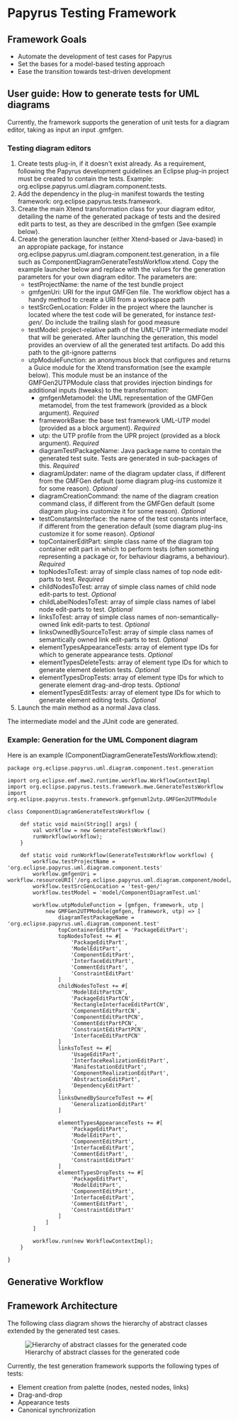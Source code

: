 =Papyrus Testing Framework=

==Framework Goals==
* Automate the  development of test cases for Papyrus
* Set the bases for a model-based testing approach
* Ease the transition towards test-driven development

==User guide: How to generate tests for UML diagrams==
Currently, the framework supports the generation of unit tests for a diagram editor, taking as input an input .gmfgen.

===Testing diagram editors===
# Create tests plug-in, if it doesn't exist already. As a requirement, following the Papyrus development guidelines an Eclipse plug-in project must be created to contain the tests. Example: org.eclipse.papyrus.uml.diagram.component.tests.
# Add the dependency in the plug-in manifest towards the testing framework: org.eclipse.papyrus.tests.framework.
# Create the main Xtend transformation class for your diagram editor, detailing the name of the generated package of tests and the desired edit parts to test, as they are described in the gmfgen (See example below). 
# Create the generation launcher (either Xtend-based or Java-based) in an appropiate package, for instance org.eclipse.papyrus.uml.diagram.component.test.generation, in a file such as ComponentDiagramGenerateTestsWorkflow.xtend. Copy the example launcher below and replace with the values for the generation parameters for your own diagram editor. The parameters are:
#* testProjectName: the name of the test bundle project
#* gmfgenUri: URI for the input GMFGen file. The workflow object has a handy method to create a URI from a workspace path
#* testSrcGenLocation: Folder in the project where the launcher is located where the test code will be generated, for instance ''test-gen/''.  Do include the trailing slash for good measure
#* testModel: project-relative path of the UML-UTP intermediate model that will be generated. After launching the generation, this model provides an overview of all the generated test artifacts.  Do add this path to the git-ignore patterns
#* utpModuleFunction: an anonymous block that configures and returns a Guice module for the Xtend transformation (see the example below).  This module must be an instance of the GMFGen2UTPModule class that provides injection bindings for additional inputs (tweaks) to the transformation:
#** gmfgenMetamodel: the UML representation of the GMFGen metamodel, from the test framework (provided as a block argument). ''Required''
#** frameworkBase: the base test framework UML-UTP model (provided as a block argument). ''Required''
#** utp: the UTP profile from the UPR project (provided as a block argument). ''Required''
#** diagramTestPackageName: Java package name to contain the generated test suite. Tests are generated in sub-packages of this. ''Required''
#** diagramUpdater: name of the diagram updater class, if different from the GMFGen default (some diagram plug-ins customize it for some reason). ''Optional''
#** diagramCreationCommand: the name of the diagram creation command class, if different from the GMFGen default (some diagram plug-ins customize it for some reason). ''Optional''
#** testConstantsInterface: the name of the test constants interface, if different from the generation default (some diagram plug-ins customize it for some reason). ''Optional''
#** topContainerEditPart: simple class name of the diagram top container edit part in which to perform tests (often something representing a package or, for behaviour diagrams, a behaviour). ''Required''
#** topNodesToTest: array of simple class names of top node edit-parts to test. ''Required''
#** childNodesToTest: array of simple class names of child node edit-parts to test. ''Optional''
#** childLabelNodesToTest: array of simple class names of label node edit-parts to test. ''Optional''
#** linksToTest: array of simple class names of non-semantically-owned link edit-parts to test. ''Optional''
#** linksOwnedBySourceToTest: array of simple class names of semantically owned link edit-parts to test. ''Optional''
#** elementTypesAppearanceTests: array of element type IDs for which to generate appearance tests. ''Optional''
#** elementTypesDeleteTests: array of element type IDs for which to generate element deletion tests. ''Optional''
#** elementTypesDropTests: array of element type IDs for which to generate element drag-and-drop tests. ''Optional''
#** elementTypesEditTests: array of element type IDs for which to generate element editing tests. ''Optional''
# Launch the main method as a normal Java class.

The intermediate model and the JUnit code are generated.

===Example: Generation for the UML Component diagram===
Here is an example (ComponentDiagramGenerateTestsWorkflow.xtend):
<pre>
package org.eclipse.papyrus.uml.diagram.component.test.generation

import org.eclipse.emf.mwe2.runtime.workflow.WorkflowContextImpl
import org.eclipse.papyrus.tests.framework.mwe.GenerateTestsWorkflow
import org.eclipse.papyrus.tests.framework.gmfgenuml2utp.GMFGen2UTPModule

class ComponentDiagramGenerateTestsWorkflow {

	def static void main(String[] args) {
		val workflow = new GenerateTestsWorkflow()
		runWorkflow(workflow);
	}

	def static void runWorkflow(GenerateTestsWorkflow workflow) {
        workflow.testProjectName = 'org.eclipse.papyrus.uml.diagram.component.tests'
		workflow.gmfgenUri = workflow.resourceURI('/org.eclipse.papyrus.uml.diagram.component/model/ComponentDiagram.gmfgen')
		workflow.testSrcGenLocation = 'test-gen/'
		workflow.testModel = 'model/ComponentDiagramTest.uml'
		
        workflow.utpModuleFunction = [gmfgen, framework, utp |
            new GMFGen2UTPModule(gmfgen, framework, utp) => [
                diagramTestPackageName = 'org.eclipse.papyrus.uml.diagram.component.test'
                topContainerEditPart = 'PackageEditPart';
                topNodesToTest += #[
                    'PackageEditPart', 
                    'ModelEditPart', 
                    'ComponentEditPart', 
                    'InterfaceEditPart', 
                    'CommentEditPart', 
                    'ConstraintEditPart'
                ]
                childNodesToTest += #[
                    'ModelEditPartCN', 
                    'PackageEditPartCN',
                    'RectangleInterfaceEditPartCN', 
                    'ComponentEditPartCN', 
                    'ComponentEditPartPCN', 
                    'CommentEditPartPCN', 
                    'ConstraintEditPartPCN',
                    'InterfaceEditPartPCN'
                ]
                linksToTest += #[
                    'UsageEditPart',
                    'InterfaceRealizationEditPart',
                    'ManifestationEditPart',
                    'ComponentRealizationEditPart',
                    'AbstractionEditPart',
                    'DependencyEditPart'
                ]
                linksOwnedBySourceToTest += #[
                    'GeneralizationEditPart'
                ]
                
                elementTypesAppearanceTests += #[
                    'PackageEditPart', 
                    'ModelEditPart', 
                    'ComponentEditPart', 
                    'InterfaceEditPart', 
                    'CommentEditPart', 
                    'ConstraintEditPart'
                ]
                elementTypesDropTests += #[
                    'PackageEditPart', 
                    'ModelEditPart', 
                    'ComponentEditPart', 
                    'InterfaceEditPart', 
                    'CommentEditPart', 
                    'ConstraintEditPart'
                ]
            ]
        ]
        
		workflow.run(new WorkflowContextImpl);
	}

}
</pre>

==Generative Workflow==



==Framework Architecture==

The following class diagram shows the hierarchy of abstract classes extended by the generated test cases.

[[File:Papyrus_-_TestGenerationFrameworkBase.png| Hierarchy of abstract classes for the generated code]]

Currently, the test generation framework supports the following types of tests:

* Element creation from palette (nodes, nested nodes, links)
* Drag-and-drop
* Appearance tests
* Canonical synchronization